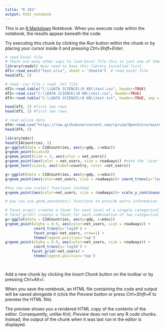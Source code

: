 ---
title: "R 101"
output: html_notebook
---

This is an [R Markdown](http://rmarkdown.rstudio.com) Notebook. When you execute code within the notebook, the results appear beneath the code. 

Try executing this chunk by clicking the *Run* button within the chunk or by placing your cursor inside it and pressing *Ctrl+Shift+Enter*. 

```{r 1. Load Data}
# read Excel file
# There are many other ways to load Excel file this is just one of them. 
library(readxl) #you need to have this library installed first. 
df1<-read_excel("test.xlsx", sheet = 'Sheet4')  # read excel file
head(df1, 2)

# read .csv file / read .txt file
df2<-read.table("C:\\DATA SCIENCE\\R KB\\test.csv", header=TRUE) 
df2<-read.csv("C:\\DATA SCIENCE\\R KB\\test.csv", header=TRUE) 
df3<-read.table("C:\\DATA SCIENCE\\R KB\\test.txt", header=TRUE, sep = "\t")

head(df2, 2) #first two rows
head(df3, 2) #first two rows

# read online data
df4<-read.csv("https://raw.githubusercontent.com/rpruim/OpenIntro/master/data/cherry.csv")
head(df4, 2)
```
```{r 2.1 ggplot2 Aesthetics}
library(mdsr)
head(CIACountries, 1)
g<-ggplot(data = CIACountries, aes(y=gdp, x=educ))
g+geom_point(size=3)
g+geom_point(size = 3, aes(color = net_users))
g+geom_point(aes(color = net_users, size = roadways)) #note the 'size' is inside the aes(). 
g+geom_text(size=3, aes(label=country, color =net_users))
```
```{r 2.2 ggplot2 Scale}
g<-ggplot(data = CIACountries, aes(y=gdp, x=educ))
g+geom_point(aes(color=net_users, size = roadways))+ coord_trans(y='log10')

#You can use scale() functions instead
g+geom_point(aes(color=net_users, size = roadways))+ scale_y_continuous(name='GDP', trans='log10')
```
```{r 2.3 ggplot2 Guides}
# you can use geom_annotates() functions to provide extra information. 

```
```{r 2.4 ggplot2 Facets}
# facet_wrap() creates a facet for each level of a singale categorical variable
# facet_grid() creates a facet for each combination of two categorical variables, arranged in a grid. 
g<-ggplot(data = CIACountries, aes(y=gdp, x=educ))
g+geom_point(alpha = 0.9, aes(color=net_users, size = roadways)) +
             coord_trans(y='log10') + 
             facet_wrap(~net_users, nrow=1) +
             theme(legend.position='top')
g+geom_point(alpha = 0.9, aes(color=net_users, size = roadways)) +
             coord_trans(y='log10') + 
            facet_grid(~net_users) +
             theme(legend.position='top')            
  

```

```{r}

```

Add a new chunk by clicking the *Insert Chunk* button on the toolbar or by pressing *Ctrl+Alt+I*.

When you save the notebook, an HTML file containing the code and output will be saved alongside it (click the *Preview* button or press *Ctrl+Shift+K* to preview the HTML file).

The preview shows you a rendered HTML copy of the contents of the editor. Consequently, unlike *Knit*, *Preview* does not run any R code chunks. Instead, the output of the chunk when it was last run in the editor is displayed.
